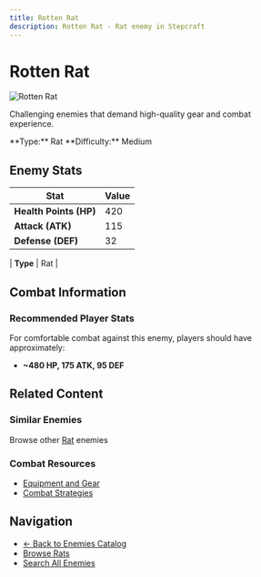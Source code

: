 ```yaml
---
title: Rotten Rat
description: Rotten Rat - Rat enemy in Stepcraft
---
```


# Rotten Rat

<div className="flex items-start gap-6 mb-8">
  <div className="flex-shrink-0">
    <img src="/assets/enemies/rotten_rat/rat.png" alt="Rotten Rat" className="w-24 h-24 border rounded-lg" />
  </div>
  <div className="flex-1">
    <div className="space-y-2">
      <p className="text-lg text-muted-foreground">Challenging enemies that demand high-quality gear and combat experience.</p>
      <div className="flex flex-wrap gap-4 text-sm">
        <span className="px-2 py-1 bg-blue-100 dark:bg-blue-900 rounded-md">
          **Type:** Rat
        </span><span className="px-2 py-1 bg-red-100 dark:bg-red-900 rounded-md">
          **Difficulty:** Medium
        </span>
      </div>
    </div>
  </div>
</div>

## Enemy Stats

| Stat | Value |
|------|-------|
| **Health Points (HP)** | 420 |
| **Attack (ATK)** | 115 |
| **Defense (DEF)** | 32 |

| **Type** | Rat |

## Combat Information

### Recommended Player Stats
For comfortable combat against this enemy, players should have approximately:
- **~480 HP, 175 ATK, 95 DEF**

## Related Content

### Similar Enemies
Browse other [Rat](/docs/enemies#rats) enemies 

### Combat Resources
- [Equipment and Gear](/docs/items)
- [Combat Strategies](/docs/getting-started)

## Navigation

- [← Back to Enemies Catalog](/docs/enemies)
- [Browse Rats](/docs/enemies#rats)
- [Search All Enemies](/search)
